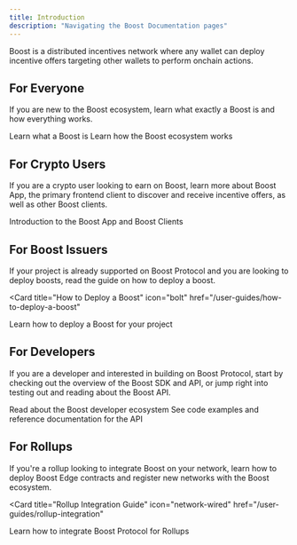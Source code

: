 ```yaml
---
title: Introduction
description: "Navigating the Boost Documentation pages"
---
```


[//]: # "TODO: add boost logo image"

Boost is a distributed incentives network where any wallet can deploy incentive offers targeting other wallets to perform onchain actions.

## For Everyone

If you are new to the Boost ecosystem, learn what exactly a Boost is and how everything works.

<CardGroup cols={2}>
  <Card title="What is a Boost?" icon="rocket" href="/overview/what-is-a-boost">
    Learn what a Boost is
  </Card>
  <Card title="How It Works" icon="lightbulb" href="/overview/how-it-works">
    Learn how the Boost ecosystem works
  </Card>
</CardGroup>

## For Crypto Users

If you are a crypto user looking to earn on Boost, learn more about Boost App, the primary frontend client to discover and receive incentive offers, as well as other Boost clients.

<Card title="Boost App" icon="star" href="/overview/boost-clients">
  Introduction to the Boost App and Boost Clients
</Card>

## For Boost Issuers

If your project is already supported on Boost Protocol and you are looking to deploy boosts, read the guide on how to deploy a boost.

<Card
  title="How to Deploy a Boost"
  icon="bolt"
  href="/user-guides/how-to-deploy-a-boost"
>
  Learn how to deploy a Boost for your project
</Card>

## For Developers

If you are a developer and interested in building on Boost Protocol, start by checking out the overview of the Boost SDK and API, or jump right into testing out and reading about the Boost API.

<CardGroup cols={2}>
  <Card title="Boost SDK Overview" icon="code" href="/overview/boost-sdk">
    Read about the Boost developer ecosystem
  </Card>
  <Card
    title="Boost API Docs"
    icon="file-lines"
    href="/boost-api/sign-in-to-boost"
  >
    See code examples and reference documentation for the API
  </Card>
</CardGroup>

## For Rollups

If you're a rollup looking to integrate Boost on your network, learn how to deploy Boost Edge contracts and register new networks with the Boost ecosystem.

<Card
  title="Rollup Integration Guide"
  icon="network-wired"
  href="/user-guides/rollup-integration"
>
  Learn how to integrate Boost Protocol for Rollups
</Card>
